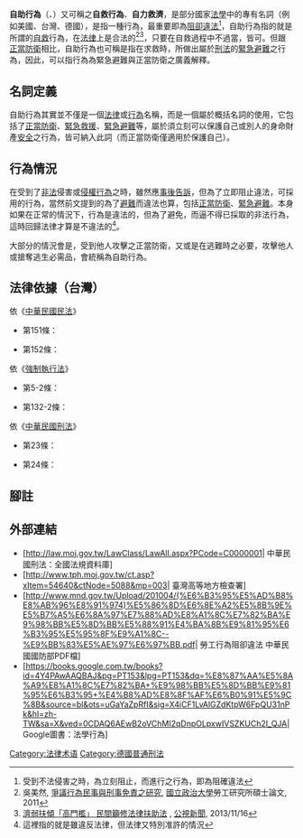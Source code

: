 {{多個問題|
{{Globalize|area=中華民國|date=2015-09-21}}

{{擴充|time=2015-09-15T15:23:13+00:00}}
{{專家|time=2015-09-15T15:22:51+00:00}}
}}

'''自助行為'''（{{lang-en|Self-help (law)}}、{{lang-de|Selbsthilfe (Recht)}}）又可稱之'''自救行為'''、'''自力救濟'''，是部分國家[[法學|法學]]中的專有名詞（例如美國、台灣、德國），是指一種行為，最重要即為[[阻卻違法|阻卻違法]]<ref>受到不法侵害之時，為立刻阻止，而進行之行為，即為阻確違法</ref>，自助行為指的就是所謂的[[自救|自救]]行為，在[[法律|法律]]上是合法的<ref>吳美然, [http://nccur.lib.nccu.edu.tw/handle/140.119/52804 爭議行為民事與刑事免責之研究], [[國立政治大學|國立政治大學]]勞工研究所碩士論文, 2011</ref><ref>[http://pnn.pts.org.tw/main/2013/11/16/%E6%BF%9F%E5%BC%B1%E6%89%B6%E5%82%BE%E3%80%8C%E9%AB%98%E9%96%80%E6%AA%BB%E3%80%8D-%E6%B0%91%E9%96%93%E7%B1%B2%E4%BF%AE%E6%B3%95%E5%BE%8B%E6%89%B6%E5%8A%A9%E6%B3%95/ 濟弱扶傾「高門檻」 民間籲修法律扶助法] {{Wayback|url=http://pnn.pts.org.tw/main/2013/11/16/%E6%BF%9F%E5%BC%B1%E6%89%B6%E5%82%BE%E3%80%8C%E9%AB%98%E9%96%80%E6%AA%BB%E3%80%8D-%E6%B0%91%E9%96%93%E7%B1%B2%E4%BF%AE%E6%B3%95%E5%BE%8B%E6%89%B6%E5%8A%A9%E6%B3%95/ |date=20160304193711 }}, [[公視新聞|公視新聞]], 2013/11/16</ref>，只要在自救過程中不過當，皆可。但跟[[正當防衛|正當防衛]]相比，自助行為也可稱是指在求救時，所做出屬於[[刑法|刑法]]的[[緊急避難|緊急避難]]之行為，因此，可以指行為為緊急避難與正當防衛之廣義解釋。

==名詞定義==
自助行為其實並不僅是一個[[法律|法律]]或[[行為|行為]]名稱，而是一個屬於概括名詞的使用，它包括了[[正當防衛|正當防衛]]、[[緊急救援|緊急救援]]、[[緊急避難|緊急避難]]等，屬於須立刻可以保護自己或別人的身命財產[[安全|安全]]之行為，皆可納入此詞（而正當防衛僅適用於保護自己）。

==行為情況==
在受到了[[非法|非法]]侵害或[[侵權行為|侵權行為]]之時，雖然應[[事後|事後]][[告訴|告訴]]，但為了立即阻止違法，可採用的行為，當然前文提到的為了[[避難|避難]]而違法也算，包括[[正當防衛|正當防衛]]、[[緊急避難|緊急避難]]。本身如果在正常的情況下，行為是違法的，但為了避免，而逼不得已採取的非法行為，這時回歸法律才算是不違法的<ref>這裡指的就是雖違反法律，但法律又特別准許的情況</ref>。

大部分的情況會是，受到他人攻擊之正當防衛，又或是在逃難時之必要，攻擊他人或搶奪逃生必需品，會統稱為自助行為。

== 法律依據（台灣） ==

依《[[中華民國民法|中華民國民法]]》
*第151條：
{{quotation|
<u>為保護自己權利，對於他人之自由或財產施以拘束、押收或毀損者，不負損害賠償之責</u>。但以不及受法院或其他有關機關援助，並非於其時為之，則請求權不得實行或其實行顯有困難者為限。}}
*第152條：
{{quotation|<u>依前條之規定，拘束他人自由或押收他人財產</u>者，應即時向法院聲請處理。<br>
前項聲請被駁回或其聲請遲延者，行為人應負損害賠償之責。}}

依《[[:s:強制執行法|強制執行法]]》
*第5-2條：
{{quotation|<u>有執行名義之債權人依民法第一百五十一條規定，自行拘束債務人之自由或押收其財產</u>，而聲請法院處理者，依本法規定有關執行程序辦理之。<br>
前項情形，如債權人尚未聲請強制執行者，視為強制執行之聲請。}}
*第132-2條：
{{quotation|債權人依民法第一百五十一條規定<u>拘束債務人自由</u>，並聲請法院處理，經法院命為假扣押或假處分者，執行法院得依本法有關管收之規定，管收債務人或為其他限制自由之處分。}}

依《[[中華民國刑法|中華民國刑法]]》
*第23條：
{{quotation|<u>對於現在不法之侵害，而出於防衛自己或他人權利之行為</u>，不罰。但防衛行為過當者，得減輕或免除其刑。}}
*第24條：
{{quotation|<u>因避免自己或他人生命、身體、自由、財產之緊急危難而出於不得已之行為</u>，不罰。但避難行為過當者，得減輕或免除其刑。<br>
前項關於避免自己危難之規定，於公務上或業務上有特別義務者，不適用之。   }}

==腳註==
{{Reflist}}

==外部連結==
*[http://law.moj.gov.tw/LawClass/LawAll.aspx?PCode=C0000001| 中華民國刑法：全國法規資料庫]
*[http://www.tph.moj.gov.tw/ct.asp?xItem=54640&ctNode=5088&mp=003| 臺灣高等地方檢查署]
*[http://www.mnd.gov.tw/Upload/201004/(%E6%B3%95%E5%AD%B8%E8%AB%96%E8%91%974)%E5%86%8D%E6%8E%A2%E5%8B%9E%E5%B7%A5%E6%8A%97%E7%88%AD%E8%A1%8C%E7%82%BA%E9%98%BB%E5%8D%BB%E5%88%91%E4%BA%8B%E9%81%95%E6%B3%95%E5%95%8F%E9%A1%8C--%E9%BB%83%E5%AE%97%E6%97%BB.pdf| 勞工行為阻卻違法 中華民國國防部PDF檔]{{Dead link|date=2020年3月 |bot=InternetArchiveBot |fix-attempted=yes }}
*[https://books.google.com.tw/books?id=4Y4PAwAAQBAJ&pg=PT153&lpg=PT153&dq=%E8%87%AA%E5%8A%A9%E8%A1%8C%E7%82%BA+%E9%98%BB%E5%8D%BB%E9%81%95%E6%B3%95+%E4%B8%AD%E8%8F%AF%E6%B0%91%E5%9C%8B&source=bl&ots=uGaYaZpRfI&sig=X4iCF1LvAlGZdKtpW6FpQU31nPk&hl=zh-TW&sa=X&ved=0CDAQ6AEwB2oVChMI2qDnpOLpxwIVSZKUCh2I_QJA| Google圖書：法學行為]

[[Category:法律术语|Category:法律术语]]
[[Category:德國普通刑法|Category:德國普通刑法]]